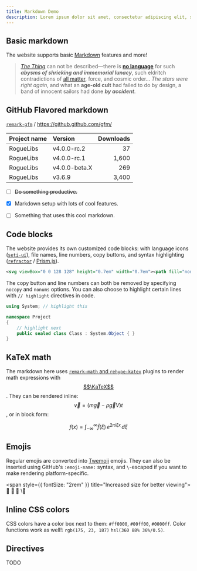 ```yaml
---
title: Markdown Demo
description: Lorem ipsum dolor sit amet, consectetur adipiscing elit, sed do eiusmod tempor incididunt ut labore et dolore magna aliqua. Ut enim ad minim veniam, quis nostrud exercitation ullamco laboris nisi ut aliquip ex ea commodo consequat. Duis aute irure dolor in reprehenderit in voluptate velit esse cillum dolore eu fugiat nulla pariatur. Excepteur sint occaecat cupidatat non proident, sunt in culpa qui officia deserunt mollit anim id est laborum.
---
```


## Basic markdown

The website supports basic [Markdown](https://commonmark.org/help/) features and more!

> [*The Thing*](https://en.wikipedia.org/wiki/The_Thing_(1982_film)) can not be described—there is **[no language](https://en.wikipedia.org/wiki/No_language)** for such ***abysms of shrieking and immemorial lunacy***, such eldritch contradictions of [all matter](https://en.wikipedia.org/wiki/All_Matter), force, and cosmic order... *The stars were right again*, and what an **age-old cult** had failed to do by design, a band of innocent sailors had done ***by accident***.



## GitHub Flavored markdown

[`remark-gfm`](https://github.com/remarkjs/remark-gfm) / https://github.github.com/gfm/

| Project name  | Version       | Downloads  |
|---------------|:--------------|-----------:|
| RogueLibs     | v4.0.0-rc.2   | 37         |
| RogueLibs     | v4.0.0-rc.1   | 1,600      |
| RogueLibs     | v4.0.0-beta.X | 269        |
| RogueLibs     | v3.6.9        | 3,400      |

- [ ] ~~Do something productive.~~
- [x] Markdown setup with lots of cool features.
- [ ] Something that uses this cool markdown.



## Code blocks

The website provides its own customized code blocks: with language icons ([`seti-ui`](https://github.com/jesseweed/seti-ui)), file names, line numbers, copy buttons, and syntax highlighting ([`refractor`](https://github.com/wooorm/refractor) / [Prism.js](https://prismjs.com)).

```svg title="~/source/repos/icons/link.svg"
<svg viewBox="0 0 128 128" height="0.7em" width="0.7em"><path fill="none" stroke="currentColor" strokeWidth="10" strokeLinecap="round" d="M72,56 L72,56c11,11,11,29,0,40l-16,16c-11,11-29,11-40,0l0,0c-11-11-11-29,0-40 l14-14 M56,72 L56,72c-11-11-11-29,0-40l16-16c11-11,29-11,40,0l0,0c11,11,11,29,0,40 l-14,14"/></svg>
```

The copy button and line numbers can both be removed by specifying `nocopy` and `nonums` options. You can also choose to highlight certain lines with `// highlight` directives in code.

```csharp title="/Solution/Project/Class.cs" nocopy nonums
using System; // highlight this

namespace Project
{
    // highlight next
    public sealed class Class : System.Object { }
}
```



## KaTeX math

The markdown here uses [`remark-math` and `rehype-katex`](https://github.com/remarkjs/remark-math) plugins to render math expressions with [$$\KaTeX$$](https://katex.org). They can be rendered inline: $$ \vec{v}=(m\vec{g} - \rho \vec{g}V) t $$, or in block form:

$$
f(x) = \int_{-\infty}^\infty
  \hat{f}(\xi)\,e^{2 \pi i \xi x}
  \,d\xi
$$



## Emojis

Regular emojis are converted into [Twemoji](https://github.com/twitter/twemoji) emojis. They can also be inserted using GitHub's `:emoji-name:` syntax, and `\`-escaped if you want to make rendering platform-specific.

<span style={{ fontSize: "2rem" }} title="Increased size for better viewing">
🤔 :tada: :thinking: \🤔
</span>



## Inline CSS colors

CSS colors have a color box next to them: `#ff0000`, `#00ff00`, `#0000ff`.
Color functions work as well!: `rgb(175, 23, 187)` `hsl(360 88% 36%/0.5)`.



## Directives

TODO


